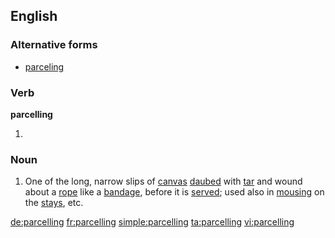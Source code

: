 ==English==

===Alternative forms===
* [[parceling]]

===Verb===
'''parcelling'''

# {{British}} {{present participle of|parcel}}

===Noun===
{{en-noun}}

# {{nautical}} One of the long, narrow slips of [[canvas]] [[daub]]ed with [[tar]] and wound about a [[rope]] like a [[bandage]], before it is [[serve]]d; used also in [[mousing]] on the [[stay]]s, etc.

{{Webster 1913}}

[[de:parcelling]]
[[fr:parcelling]]
[[simple:parcelling]]
[[ta:parcelling]]
[[vi:parcelling]]